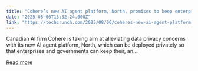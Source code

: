 ```yaml
---
title: "Cohere’s new AI agent platform, North, promises to keep enterprise data secure"
date: "2025-08-06T13:32:24.000Z"
link: "https://techcrunch.com/2025/08/06/coheres-new-ai-agent-platform-north-promises-to-keep-enterprise-data-secure/"
---
```


Canadian AI firm Cohere is taking aim at alleviating data privacy concerns with its new AI agent platform, North, which can be deployed privately so that enterprises and governments can keep their, an...

[Read more](https://techcrunch.com/2025/08/06/coheres-new-ai-agent-platform-north-promises-to-keep-enterprise-data-secure/)
